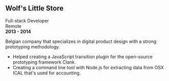 ## Wolf's Little Store 

Full-stack Developer  
Remote  
**2013 - 2014**  

Belgian company that specializes in digital product design with a strong prototyping methodology.

- Helped creating a JavaScript transition plugin for the open-source prototyping framework Clank.
- Creating a command line tool with Node.js for extracting data from OSX ICAL that's used for accounting.